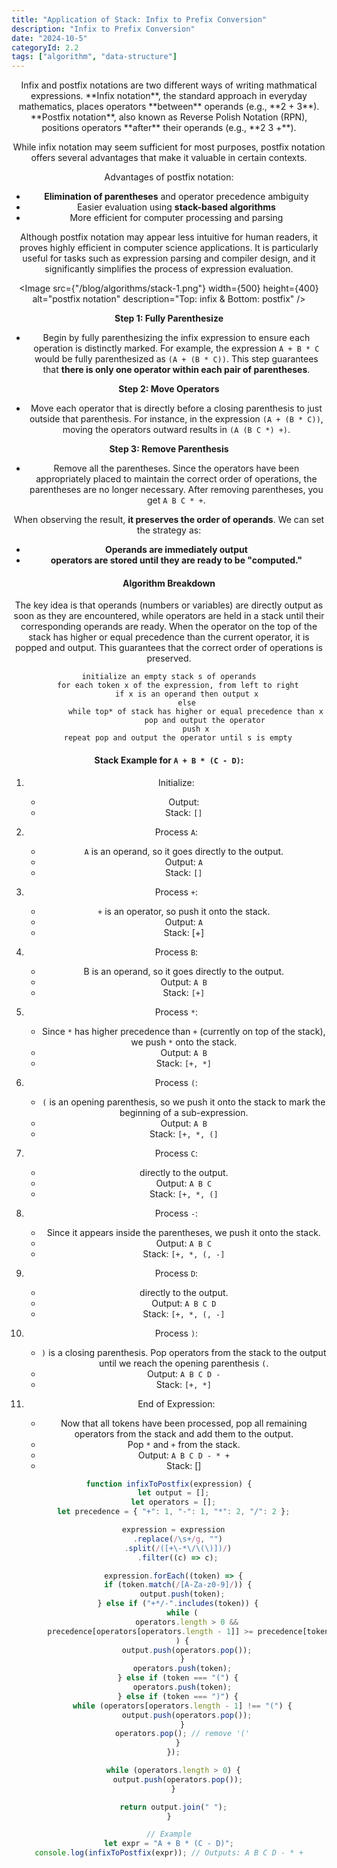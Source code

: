 ```yaml
---
title: "Application of Stack: Infix to Prefix Conversion"
description: "Infix to Prefix Conversion"
date: "2024-10-5"
categoryId: 2.2
tags: ["algorithm", "data-structure"]
---
```


<Header title="Infix & Postfix Notations" subTitle="Introduction" />
Infix and postfix notations are two different ways of writing mathmatical
expressions. **Infix notation**, the standard approach in everyday mathematics,
places operators **between** operands (e.g., **2 + 3**). **Postfix notation**,
also known as Reverse Polish Notation (RPN), positions operators **after** their
operands (e.g., **2 3 +**).

While infix notation may seem sufficient for most purposes, postfix notation offers several advantages that make it valuable in certain contexts.

Advantages of postfix notation:

- **Elimination of parentheses** and operator precedence ambiguity
- Easier evaluation using **stack-based algorithms**
- More efficient for computer processing and parsing

Although postfix notation may appear less intuitive for human readers,
it proves highly efficient in computer science applications. It is particularly useful for tasks such as expression parsing and compiler design, and it significantly simplifies the process of expression evaluation.

<Image
  src={"/blog/algorithms/stack-1.png"}
  width={500}
  height={400}
  alt="postfix notation"
  description="Top: infix & Bottom: postfix"
/>

<Header title="Strategy Setting" subTitle="step-by-step" />

**Step 1: Fully Parenthesize**

- Begin by fully parenthesizing the infix expression to ensure each operation is distinctly marked. For example, the expression `A + B * C` would be fully parenthesized as `(A + (B * C))`. This step guarantees that **there is only one operator within each pair of parentheses**.

**Step 2: Move Operators**

- Move each operator that is directly before a closing parenthesis to just outside that parenthesis. For instance, in the expression `(A + (B * C))`, moving the operators outward results in `(A (B C *) +)`.

**Step 3: Remove Parenthesis**

- Remove all the parentheses. Since the operators have been appropriately placed to maintain the correct order of operations, the parentheses are no longer necessary. After removing parentheses, you get `A B C * +`.

When observing the result, **it preserves the order of operands**. We can set the strategy as:

- **Operands are immediately output**
- **operators are stored until they are ready to be "computed."**

#### Algorithm Breakdown

The key idea is that operands (numbers or variables) are directly output as soon as they are encountered,
while operators are held in a stack until their corresponding operands are ready.
When the operator on the top of the stack has higher or equal precedence than the current operator, it is popped and output.
This guarantees that the correct order of operations is preserved.

```text showLineNumbers
initialize an empty stack s of operands
    for each token x of the expression, from left to right
        if x is an operand then output x
        else
            while top* of stack has higher or equal precedence than x
                pop and output the operator
            push x
    repeat pop and output the operator until s is empty
```

#### Stack Example for `A + B * (C - D)`:

1. Initialize:

   - Output:
   - Stack: `[]`

2. Process `A`:

   - `A` is an operand, so it goes directly to the output.
   - Output: `A`
   - Stack: `[]`

3. Process `+`:

   - `+` is an operator, so push it onto the stack.
   - Output: `A`
   - Stack: [+]

4. Process `B`:

   - B is an operand, so it goes directly to the output.
   - Output: `A B`
   - Stack: `[+]`

5. Process `*`:

   - Since `*` has higher precedence than `+` (currently on top of the stack), we push `*` onto the stack.
   - Output: `A B`
   - Stack: `[+, *]`

6. Process `(`:

   - `(` is an opening parenthesis, so we push it onto the stack to mark the beginning of a sub-expression.
   - Output: `A B`
   - Stack: `[+, *, (]`

7. Process `C`:

   - directly to the output.
   - Output: `A B C`
   - Stack: `[+, *, (]`

8. Process `-`:

   - Since it appears inside the parentheses, we push it onto the stack.
   - Output: `A B C`
   - Stack: `[+, *, (, -]`

9. Process `D`:

   - directly to the output.
   - Output: `A B C D`
   - Stack: `[+, *, (, -]`

10. Process `)`:

    - `)` is a closing parenthesis. Pop operators from the stack to the output until we reach the opening parenthesis `(`.
    - Output: `A B C D -`
    - Stack: `[+, *]`

11. End of Expression:

    - Now that all tokens have been processed, pop all remaining operators from the stack and add them to the output.
    - Pop `*` and `+` from the stack.
    - Output: `A B C D - * +`
    - Stack: []

<Header title="In JavaScript" subTitle="Implementation" />

```javascript showLineNumbers
function infixToPostfix(expression) {
  let output = [];
  let operators = [];
  let precedence = { "+": 1, "-": 1, "*": 2, "/": 2 };

  expression = expression
    .replace(/\s+/g, "")
    .split(/([+\-*\/\(\)])/)
    .filter((c) => c);

  expression.forEach((token) => {
    if (token.match(/[A-Za-z0-9]/)) {
      output.push(token);
    } else if ("+*/-".includes(token)) {
      while (
        operators.length > 0 &&
        precedence[operators[operators.length - 1]] >= precedence[token]
      ) {
        output.push(operators.pop());
      }
      operators.push(token);
    } else if (token === "(") {
      operators.push(token);
    } else if (token === ")") {
      while (operators[operators.length - 1] !== "(") {
        output.push(operators.pop());
      }
      operators.pop(); // remove '('
    }
  });

  while (operators.length > 0) {
    output.push(operators.pop());
  }

  return output.join(" ");
}

// Example
let expr = "A + B * (C - D)";
console.log(infixToPostfix(expr)); // Outputs: A B C D - * +
```
